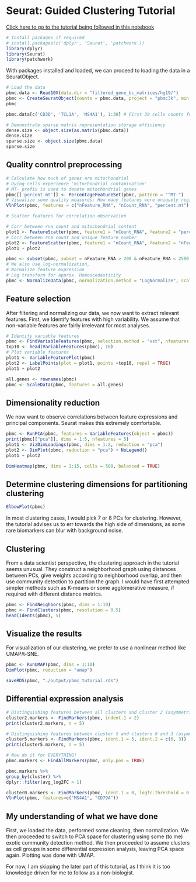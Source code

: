 # Seurat: Guided Clustering Tutorial
[Click here to go to the tutorial being followed in this notebook](https://satijalab.org/seurat/articles/pbmc3k_tutorial)
```r
# Install packages if required
# install.packages(c('dplyr', 'Seurat', 'patchwork'))
library(dplyr)
library(Seurat)
library(patchwork)
```
With packages installed and loaded, we can proceed to loading the data in a SeuratObject.
```r
# Load the data
pbmc.data <- Read10X(data.dir = "filtered_gene_bc_matrices/hg19/")
pbmc <- CreateSeuratObject(counts = pbmc.data, project = "pbmc3k", min.cells = 3, min.features = 200)
pbmc
```
```r
pbmc.data[c('CD3D', 'TCL1A', 'MS4A1'), 1:30] # First 30 cells counts for the genes
```
```r
# Demonstrate sparse matrix representation storage efficiency
dense.size <- object.size(as.matrix(pbmc.data))
dense.size
sparse.size <- object.size(pbmc.data)
sparse.size
```
## Quality conntrol preprocessing
```r
# Calculate how much of genes are mitochondrial
# Dying cells experience 'mitochondrial contamination'
# MT- prefix is used to denote mitochondrial genes
pbmc[['percent.mt']] <- PercentageFeatureSet(pbmc, pattern = "^MT-")
# Visualize some quality measures: How many features were uniquely registered? How many counts were registered? How much of the data is mitochondrial?
VlnPlot(pbmc, features = c("nFeature_RNA", "nCount_RNA", "percent.mt"), ncol = 3)
```
```r
# Scatter features for correlation observation

# Corr between rna count and mitochondrial content
plot1 <- FeatureScatter(pbmc, feature1 = "nCount_RNA", feature2 = "percent.mt")
# Corr between rna count and unique feature number
plot2 <- FeatureScatter(pbmc, feature1 = "nCount_RNA", feature2 = "nFeature_RNA")
plot1 + plot2
```
```r
pbmc <- subset(pbmc, subset = nFeature_RNA > 200 & nFeature_RNA < 2500 & percent.mt < 5)
# We also use log-normalization,
# Normalize feature expression
# Log transform for approx. Homoscedasticity
pbmc <- NormalizeData(pbmc, normalization.method = "LogNormalize", scale.factor = 10000)
```
## Feature selection
After filtering and normalizing our data, we now want to extract
relevant features. First, we Identify features with high variability.
We assume that non-variable features are fairly irrelevant for most analyses.
```r
# Identify variable features
pbmc <- FindVariableFeatures(pbmc, selection.method = "vst", nfeatures = 2000)
top10 <- head(VariableFeatures(pbmc), 10)
# Plot variable features
plot1 <- VariableFeaturePlot(pbmc)
plot2 <- LabelPoints(plot = plot1, points =top10, repel = TRUE)
plot1 + plot2
```
```r
all.genes <- rownames(pbmc)
pbmc <- ScaleData(pbmc, features = all.genes)
```
## Dimensionality reduction
We now want to observe correlations between feature expressions and principal components.
Seurat makes this extremely comfortable.

```r
pbmc <- RunPCA(pbmc, features = VariableFeatures(object = pbmc))
print(pbmc[["pca"]], dims = 1:5, nfeatures = 5)
plot1 <- VizDimLoadings(pbmc, dims = 1:2, reduction = "pca")
plot2 <- DimPlot(pbmc, reduction = "pca") + NoLegend()
plot1 + plot2
```
```r
DimHeatmap(pbmc, dims = 1:15, cells = 500, balanced = TRUE)
```
## Determine clustering dimensions for partitioning clustering
```r
ElbowPlot(pbmc)
```
In most clustering cases, I would pick 7 or 8 PCs for clustering. However,
the tutorial advises us to err towards the high side of dimensions, as some
rare biomarkers can blur with background noise.

## Clustering
From a data scientist perspective, the clustering approach in the 
tutorial seems unusual. They construct a neighborhood graph using distances
between PCs, give weights according to neighborhood overlap, and then use
community detection to partition the graph.
I would have first attempted simpler methods such as K-means or some agglomerative
measure, if required with different distance metrics.

```r
pbmc <- FindNeighbors(pbmc, dims = 1:10)
pbmc <- FindClusters(pbmc, resolution = 0.5)
head(Idents(pbmc), 5)
```

## Visualize the results
For visualization of our clustering, we prefer to use 
a nonlinear method like UMAP/t-SNE.
```r
pbmc <- RunUMAP(pbmc, dims = 1:10)
DimPlot(pbmc, reduction = "umap")
```
```r
saveRDS(pbmc, "./output/pbmc_tutorial.rds")
```
## Differential expression analysis
```r
# Distinguishing features between all clusters and cluster 2 (asymmetric!)
cluster2.markers <- FindMarkers(pbmc, indent.1 = 2)
print(cluster2.markers, n = 5)
```
```r
# Distinguishing features between cluster 5 and clusters 0 and 3 (asymmetric!)
cluster5.markers <- FindMarkers(pbmc, ident.1 = 5, ident.2 = c(0, 3))
print(cluster5.markers, n = 5)
```
```r
# Now do it for EVERYTHING!
pbmc.markers <- FindAllMarkers(pbmc, only.pos = TRUE)
```
```r
pbmc.markers %>% 
group_by(cluster) %>% 
dplyr::filter(avg_log2FC > 1)
```

```r
cluster0.markers <- FindMarkers(pbmc, ident.1 = 0, logfc.threshold = 0.25, test.use = "roc", only.pos = TRUE)
VlnPlot(pbmc, features=c("MS4A1", "CD79A"))
```
## My understanding of what we have done
First, we loaded the data, performed some cleaning, then normalization.
We then proceeded to switch to PCA space for clustering using some (to me) exotic
community detection method.
We then proceeded to assume clusters as cell groups in some differential 
expression analysis, leaving PCA space again. Plotting was done with UMAP.

For now, I am skipping the later part of this tutorial, as I think it is too
knowledge driven for me to follow as a non-biologist.